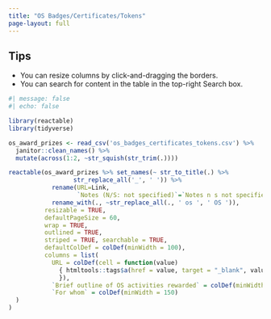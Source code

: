 ```yaml
---
title: "OS Badges/Certificates/Tokens"
page-layout: full
---
```


::: {.callout-tip}
## Tips

 - You can resize columns by click-and-dragging the borders.
 - You can search for content in the table in the top-right Search box.
:::

```r
#| message: false
#| echo: false

library(reactable)
library(tidyverse)

os_award_prizes <- read_csv('os_badges_certificates_tokens.csv') %>% 
  janitor::clean_names() %>% 
  mutate(across(1:2, ~str_squish(str_trim(.)))) 

reactable(os_award_prizes %>% set_names(~ str_to_title(.) %>%
                  str_replace_all('_', ' ')) %>% 
            rename(URL=Link, 
                   `Notes (N/S: not specified)`=`Notes n s not specified`) %>% 
            rename_with(., ~str_replace_all(., ' os ', ' OS ')), 
          resizable = TRUE,
          defaultPageSize = 60,
          wrap = TRUE,
          outlined = TRUE,
          striped = TRUE, searchable = TRUE,
          defaultColDef = colDef(minWidth = 100),
          columns = list(
            URL = colDef(cell = function(value) 
              { htmltools::tags$a(href = value, target = "_blank", value)
              }),
            `Brief outline of OS activities rewarded` = colDef(minWidth = 200),
            `For whom` = colDef(minWidth = 150)
  )
)
```

